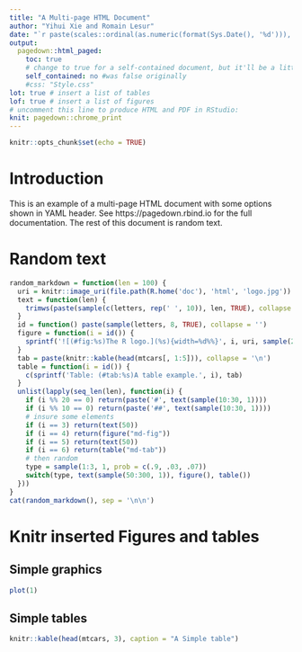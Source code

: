 ```yaml
---
title: "A Multi-page HTML Document"
author: "Yihui Xie and Romain Lesur"
date: "`r paste(scales::ordinal(as.numeric(format(Sys.Date(), '%d'))), format(Sys.Date(), '%B %Y'))`"
output:
  pagedown::html_paged:
    toc: true
    # change to true for a self-contained document, but it'll be a litte slower for Pandoc to render
    self_contained: no #was false originally
    #css: "Style.css"
lot: true # insert a list of tables
lof: true # insert a list of figures
# uncomment this line to produce HTML and PDF in RStudio:
knit: pagedown::chrome_print
---
```


```r
knitr::opts_chunk$set(echo = TRUE)
```

# Introduction

This is an example of a multi-page HTML document with some options shown in YAML header. See https://pagedown.rbind.io for the full documentation. The rest of this document is random text.

# Random text

```r
random_markdown = function(len = 100) {
  uri = knitr::image_uri(file.path(R.home('doc'), 'html', 'logo.jpg'))
  text = function(len) {
    trimws(paste(sample(c(letters, rep(' ', 10)), len, TRUE), collapse = ''))
  }
  id = function() paste(sample(letters, 8, TRUE), collapse = '')
  figure = function(i = id()) {
    sprintf('![(#fig:%s)The R logo.](%s){width=%d%%}', i, uri, sample(20:60, 1))
  }
  tab = paste(knitr::kable(head(mtcars[, 1:5])), collapse = '\n')
  table = function(i = id()) {
    c(sprintf('Table: (#tab:%s)A table example.', i), tab)
  }
  unlist(lapply(seq_len(len), function(i) {
    if (i %% 20 == 0) return(paste('#', text(sample(10:30, 1))))
    if (i %% 10 == 0) return(paste('##', text(sample(10:30, 1))))
    # insure some elements
    if (i == 3) return(text(50))
    if (i == 4) return(figure("md-fig"))
    if (i == 5) return(text(50))
    if (i == 6) return(table("md-tab"))
    # then random
    type = sample(1:3, 1, prob = c(.9, .03, .07))
    switch(type, text(sample(50:300, 1)), figure(), table())
  }))
}
cat(random_markdown(), sep = '\n\n')
```

# Knitr inserted Figures and tables

## Simple graphics

```r
plot(1)
```

## Simple tables

```r
knitr::kable(head(mtcars, 3), caption = "A Simple table")
```
